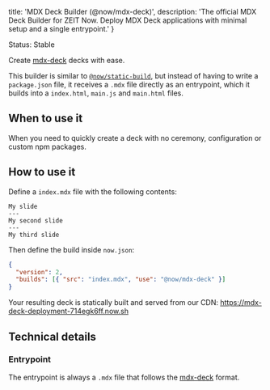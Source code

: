 
  title: 'MDX Deck Builder (@now/mdx-deck)',
  description:
    'The official MDX Deck Builder for ZEIT Now. Deploy MDX Deck applications with minimal setup and a single entrypoint.'
}

<Tag>Status: Stable</Tag>

Create [mdx-deck](https://github.com/jxnblk/mdx-deck) decks with ease.

This builder is similar to [`@now/static-build`](/docs/v2/deployments/official-builders/static-build-now-static-build), but instead of having to write a `package.json` file, it receives a `.mdx` file directly as an entrypoint, which it builds into a `index.html`, `main.js` and `main.html` files.

## When to use it

When you need to quickly create a deck with no ceremony, configuration or custom npm packages.

## How to use it

Define a `index.mdx` file with the following contents:

```
My slide
---
My second slide
---
My third slide
```

Then define the build inside `now.json`:

```json
{
  "version": 2,
  "builds": [{ "src": "index.mdx", "use": "@now/mdx-deck" }]
}
```

Your resulting deck is statically built and served from our CDN: https://mdx-deck-deployment-714egk6ff.now.sh

## Technical details

### Entrypoint

The entrypoint is always a `.mdx` file that follows the [mdx-deck](https://github.com/jxnblk/mdx-deck) format.

